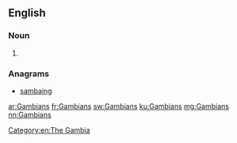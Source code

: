 ==English==

===Noun===
{{head|en|noun plural form}}

# {{plural of|Gambian|lang=en}}

===Anagrams===
* [[sambaing#English|sambaing]]

[[Category:en:The Gambia]]

[[ar:Gambians]]
[[fr:Gambians]]
[[sw:Gambians]]
[[ku:Gambians]]
[[mg:Gambians]]
[[nn:Gambians]]